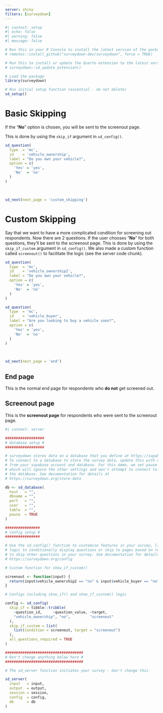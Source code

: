 ```yaml
---
server: shiny
filters: [surveydown]
---
```


```r
#| context: setup
#| echo: false
#| warning: false
#| message: false

# Run this in your R Console to install the latest version of the package:
# remotes::install_github("surveydown-dev/surveydown", force = TRUE)

# Run this to install or update the Quarto extension to the latest version:
# surveydown::sd_update_extension()

# Load the package
library(surveydown)

# Run initial setup function (essential - do not delete)
sd_setup()
```

::: {#basic_skipping .sd-page}

# Basic Skipping
 
If the "**No**" option is chosen, you will be sent to the screenout page.

This is done by using the `skip_if` argument in `sd_config()`.

```r
sd_question(
  type  = 'mc',
  id    = 'vehicle_ownership',
  label = "Do you own your vehicle?",
  option = c(
    'Yes' = 'yes',
    'No'  = 'no'
  )
)
```

<br>

```r
sd_next(next_page = 'custom_skipping')
```

:::

::: {#custom_skipping .sd-page}

# Custom Skipping
 
Say that we want to have a more complicated condition for screening out respondents. Now there are 2 questions. If the user chooses "**No**" for both questions, they'll be sent to the screenout page. This is done by using the `skip_if_custom` argument in `sd_config()`. We also made a custom function called `screenout()` to facilitate the logic (see the server code chunk).

```r
sd_question(
  type  = 'mc',
  id    = 'vehicle_ownership2',
  label = "Do you own your vehicle?",
  option = c(
    'Yes' = 'yes',
    'No'  = 'no'
  )
)

sd_question(
  type  = 'mc',
  id    = 'vehicle_buyer',
  label = "Are you looking to buy a vehicle soon?",
  option = c(
    'Yes' = 'yes',
    'No'  = 'no'
  )
)
```

<br>

```r
sd_next(next_page = 'end')
```

:::

::: {#end .sd-page}

## End page

This is the normal end page for respondents who **do not** get screened out.

:::

::: {#screenout .sd-page}

## Screenout page

This is the **screenout page** for respondents who were sent to the screenout page.

:::

```r
#| context: server

##################
# database setup #
##################

# surveydown stores data on a database that you define at https://supabase.com/
# To connect to a database to store the survey data, update this with details
# from your supabase account and database. For this demo, we set pause = TRUE
# which will ignore the other settings and won't attempt to connect to
# the database. See documentation for details at
# https://surveydown.org/store-data

db <- sd_database(
  host   = "",
  dbname = "",
  port   = "",
  user   = "",
  table  = "",
  pause  = TRUE
)

################
# config setup #
################

# Use the sd_config() function to customize features in your survey, like
# logic to conditionally display questions or skip to pages based on responses
# to skip other questions in your survey. See documentation for details at
# https://surveydown.org/config

# Custom function for show_if_custom()

screenout <- function(input) {
  return(input$vehicle_ownership2 == "no" & input$vehicle_buyer == "no")
}

# Configs including show_if() and show_if_custom() logic

config <- sd_config(
  skip_if = tibble::tribble(
    ~question_id,     ~question_value, ~target,
    "vehicle_ownership", "no",         "screenout"
  ),
  skip_if_custom = list(
    list(condition = screenout, target = "screenout")
  ),
  all_questions_required = TRUE
)

####################################
# Don't change anything below here #
####################################

# The sd_server function initiates your survey - don't change this

sd_server(
  input   = input,
  output  = output,
  session = session,
  config  = config,
  db      = db
)
```
